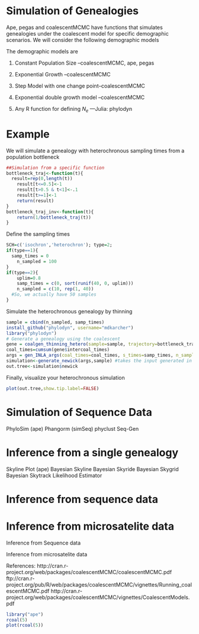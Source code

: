 Simulation of  Genealogies
========================================================

Ape, pegas and coalescentMCMC have functions that simulates genealogies under the coalescent model for specific demographic scenarios. We will consider the following demographic models

The demographic models are

1. Constant Population Size --coalescentMCMC, ape, pegas  

2. Exponential Growth --coalescentMCMC

3. Step Model with one change point--coalescentMCMC

4. Exponential double growth model --coalescentMCMC

5. Any R function for defining $N_{e}$ ---Julia: phylodyn


Example
======================
We will simulate a genealogy with heterochronous sampling times from a population bottleneck

```r

##Simulation from a specific function
bottleneck_traj<-function(t){
  result=rep(0,length(t))
	result[t<=0.5]<-1
	result[t>0.5 & t<1]<-.1
	result[t>=1]<-1
	return(result)
}
bottleneck_traj_inv<-function(t){
	return(1/bottleneck_traj(t))
}

```
Define the sampling times
```r
SCH=c('isochron','heterochron'); type=2;
if(type==1){
  samp_times = 0
	n_sampled = 100
}
if(type==2){
    uplim=0.8
	samp_times = c(0, sort(runif(40, 0, uplim)))
	n_sampled = c(10, rep(1, 40))
  #So, we actually have 50 samples
}

```
Simulate the heterochronous genealogy by thinning
```r

sample = cbind(n_sampled, samp_times)
install_github("phylodyn", username="mdkarcher")
library("phylodyn")
# Generate a genealogy using the coalescent
gene = coalgen_thinning_hetero(sample=sample, trajectory=bottleneck_traj)
coal_times=cumsum(gene$intercoal_times)
args = gen_INLA_args(coal_times=coal_times, s_times=samp_times, n_sampled=n_sampled)
simulation<-generate_newick(args,sample) #takes the input generated in gen_INLA_args function and sample
out.tree<-simulation$newick
```
Finally, visualize your heterochronous simulation
```r
plot(out.tree,show.tip.label=FALSE)
```




Simulation of Sequence Data
========================================================
PhyloSim (ape)
Phangorm (simSeq)
phyclust Seq-Gen






Inference from a single genealogy
========================================================
Skyline Plot (ape)
Bayesian Skyline
Bayesian Skyride
Bayesian Skygrid
Bayesian Skytrack
Likelihood Estimator


Inference from sequence data
========================================================





Inference from microsatelite data
========================================================








Inference from Sequence data




Inference from microsatelite data




References: http://cran.r-project.org/web/packages/coalescentMCMC/coalescentMCMC.pdf
ftp://cran.r-project.org/pub/R/web/packages/coalescentMCMC/vignettes/Running_coalescentMCMC.pdf
http://cran.r-project.org/web/packages/coalescentMCMC/vignettes/CoalescentModels.pdf



```r
library("ape")
rcoal(5)
plot(rcoal(5))
```



